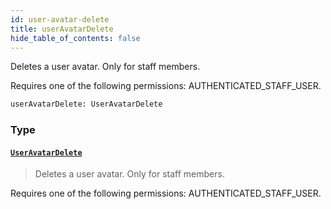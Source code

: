 ```yaml
---
id: user-avatar-delete
title: userAvatarDelete
hide_table_of_contents: false
---
```








Deletes a user avatar. Only for staff members. 

Requires one of the following permissions: AUTHENTICATED_STAFF_USER.

```graphql
userAvatarDelete: UserAvatarDelete
```


### Type

#### [`UserAvatarDelete`](../../../developer/api-reference/objects/user-avatar-delete) <Badge class="secondary" text="object"/>
> Deletes a user avatar. Only for staff members. 

Requires one of the following permissions: AUTHENTICATED_STAFF_USER.
> 






